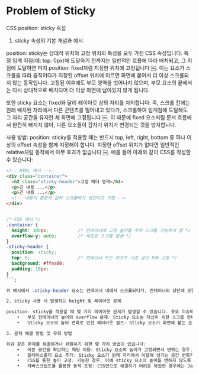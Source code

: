 # Problem of Sticky

CSS position: sticky 속성

1. sticky 속성의 기본 개념과 예시

position: sticky는 상대적 위치와 고정 위치의 특성을 모두 가진 CSS 속성입니다. 특정 임계 지점(예: top: 0px)에 도달하기 전까지는 일반적인 흐름에 따라 배치되고, 그 지점에 도달하면 마치 position: fixed처럼 지정한 위치에 고정됩니다 ￼. 이는 요소가 스크롤을 따라 움직이다가 지정된 offset 위치에 이르면 화면에 붙어서 더 이상 스크롤되지 않는 동작입니다. 고정된 이후에도 부모 영역을 벗어나지 않으며, 부모 요소의 끝에서는 다시 상대적으로 배치되어 더 이상 화면에 남아있지 않게 됩니다.

또한 sticky 요소는 fixed와 달리 레이아웃 상의 자리를 차지합니다. 즉, 스크롤 전에는 원래 배치된 자리에서 다른 콘텐츠를 밀어내고 있다가, 스크롤하여 임계점에 도달해도 그 자리 공간을 유지한 채 화면에 고정됩니다 ￼. 이 때문에 fixed 요소처럼 문서 흐름에서 완전히 빠지지 않아, 다른 요소들이 갑자기 위치가 변경되는 것을 방지합니다.

사용 방법: position: sticky를 적용할 때는 반드시 top, left, right, bottom 중 하나 이상의 offset 속성을 함께 지정해야 합니다. 지정한 offset 위치가 없다면 일반적인 relative처럼 동작해서 아무 효과가 없습니다 ￼. 예를 들어 아래와 같이 CSS를 작성할 수 있습니다:

```html
<!-- HTML 예시 -->
<div class="container">
  <h2 class="sticky-header">고정 헤더 영역</h2>
  <p>긴 내용 ...</p>
  <p>긴 내용 ...</p>
  <!-- 내용이 충분히 길어 스크롤바가 생긴다고 가정 -->
</div>
```

```css

/* CSS 예시 */
.container {
  height: 300px;           /* 컨테이너에 고정 높이를 주어 스크롤 가능하게 함 */
  overflow-y: auto;        /* 세로로 스크롤 발생 */
}
.sticky-header {
  position: sticky;
  top: 0;                  /* 컨테이너 또는 뷰포트 기준 상단 0에 고정 */
  background: #ffea00;
  padding: 10px;
}
```;

위 예시에서 .sticky-header 요소는 컨테이너 내에서 스크롤되다가, 컨테이너의 상단에 도달하면 상단에 고정되어 더 이상 위로 사라지지 않습니다. 이처럼 스크롤되는 영역 내에서 중요한 헤더나 메뉴 등을 항상 보이도록 할 때 sticky를 활용할 수 있습니다 ￼. (참고로 모든 최신 브라우저에서 position: sticky를 지원하지만, Internet Explorer에서는 지원하지 않으므로 IE에서는 그냥 static처럼 동작합니다 ￼.)

2. sticky 사용 시 발생하는 height 및 레이아웃 문제

position: sticky를 적용할 때 몇 가지 레이아웃 문제가 발생할 수 있습니다. 주요 이슈와 그 원인은 다음과 같습니다:
	•	부모 컨테이너의 높이와 overflow 문제: Sticky 요소는 자신이 속한 스크롤 컨테이너 내부에서만 동작합니다. 따라서 부모 요소(또는 조상) 중 하나가 스크롤 영역을 형성해야 하며, 보통 그 부모에 명시적인 높이(height)가 지정되어 있어야 스크롤이 가능합니다 ￼. 부모에 높이가 설정되지 않고 내용물에 따라 자동으로 늘어날 경우, 별도의 스크롤 영역이 생기지 않아 sticky 임계점이 발생하지 않을 수 있습니다. 또한 부모나 조상 요소에 overflow: hidden, auto, scroll와 같은 속성이 설정되어 있으면 sticky가 의도대로 동작하지 않게 됩니다 ￼. 예를 들어 전체 페이지에 가로 스크롤바를 제거하기 위해 최상위 요소에 overflow-x: hidden을 걸어두면, 해당 요소가 새로운 스크롤 컨테이너로 인식되어 자식 sticky가 페이지에 붙지 않고 그냥 스크롤돼버리는 식입니다 ￼. 이처럼 잘못된 부모 조건(높이 미지정이나 overflow 지정)으로 인해 sticky가 아예 작동하지 않거나, 예상과 다르게 작동하는 문제가 생길 수 있습니다.
	•	Sticky 요소의 높이 변화로 인한 레이아웃 점프: Sticky 요소가 화면에 붙는 순간 또는 떼어지는 순간에 자신의 크기(height)가 변하는 경우, 레이아웃이 튕기는 현상이 발생할 수 있습니다. 일반적으로 sticky 요소는 원래 자리 공간을 유지하므로 고정 자체만으로 레이아웃에 변화를 주지는 않지만 ￼, 고정되면서 요소의 높이가 줄어들거나 늘어나면 그 차이만큼 빈 공간이나 겹침이 발생하게 됩니다. 예를 들어 상단에 붙을 때 헤더의 내용을 축소하거나 padding을 제거해 높이가 작아지면, 본문 콘텐츠가 그만큼 위로 점프하며 올라오게 됩니다. 실제 사례로, 한 개발자는 sticky 헤더에 클래스가 붙으면서 높이가 달라질 때 <body> 높이가 변해 스크롤바 위치가 순간적으로 변하는 “점프” 현상을 겪었다고 보고했습니다 ￼. 이처럼 스크롤 진행 중 sticky 요소의 높이 변화나 DOM 변화가 일어나면 Layout Shift(레이아웃 이동)가 발생하여 사용자에게 깜빡이거나 튀는 느낌을 줄 수 있습니다. 특히 sticky가 붙었다 떨어지는 경계 지점에서 높이 변화가 생기면, 요소가 빠르게 붙었다 떨어졌다를 반복하면서 화면이 흔들리는 현상(flickering)까지 나타날 수 있습니다.

3. 문제 해결 방법 및 우회 방법

위와 같은 문제를 해결하거나 완화하기 위한 몇 가지 방법이 있습니다:
	•	여분 공간을 확보하는 패딩 이용: Sticky 요소의 높이가 고정되면서 변하는 경우, padding을 활용하여 높이 변화를 상쇄할 수 있습니다. 예를 들어, 평소에는 큰 헤더였다가 상단 고정 시 높이를 줄이고 싶다면, 고정 상태에서도 요소의 전체 높이는 유지하되 내용물만 작아지도록 디자인합니다. 구체적으로는 sticky 상태에서 콘텐츠를 작게 만들면서 그 아래에 동일한 크기의 padding이나 여백을 넣어주면, 시각적으로는 축소되지만 레이아웃 상 높이는 그대로여서 주변 요소의 위치 변동이 없게 됩니다. 이 기법을 사용하면 sticky 요소가 붙을 때 주변 내용이 밀려오는 것을 막아 레이아웃 점프를 최소화할 수 있습니다.
	•	플레이스홀더 요소 추가: Sticky 요소가 원래 자리에서 이탈해 생기는 공간 변화가 크다면, 빈 Placeholder 요소를 활용하는 방법이 있습니다. 즉, sticky 요소의 원래 자리(부모 내 위치)에 동일한 높이의 빈 <div> 등을 배치해두거나, sticky가 활성화될 때 그만큼의 높이를 가진 요소를 동적으로 삽입하여 공간을 차지하게 만드는 것입니다. 한 개발 사례에서는 sticky로 전환될 때 높이가 달라지는 헤더 문제를 해결하기 위해 *“일반 상태와 sticky 상태 높이 차이만큼의 placeholder 요소”*를 추가하는 방안을 제시했습니다 ￼. 이렇게 하면 헤더가 고정되어도 원래 자리의 공간이 보존되어, 콘텐츠가 튀어 올라가는 현상을 막아줄 수 있습니다.
	•	CSS를 통한 높이 고정: 가능한 경우, 아예 sticky 요소의 높이를 변하지 않도록 고정하는 것이 가장 간단한 해결책입니다. 헤더처럼 내용이 유동적이지 않다면 min-height나 구체적인 height 값을 지정해서 스크롤 전후에 높이가 일정하게 유지되도록 합니다. 앞서 언급한 문제에서, 한 개발자는 CSS에 고정 높이를 부여하여 sticky 헤더의 깜빡임 문제가 해결되었다고 합니다 ￼. 높이가 고정되면 스크롤 중에 레이아웃에 변경을 줄 일이 없어지므로 안정적인 동작을 기대할 수 있습니다. 다만 콘텐츠 길이에 따라 유동적으로 높이가 변해야 하는 경우에는 이 방법이 어렵기 때문에, 이럴 땐 다음의 스크립트 방식도 고려해야 합니다.
	•	자바스크립트를 활용한 동적 조정: CSS만으로 해결하기 어려운 복잡한 경우에는 JavaScript로 보조하는 방법도 있습니다. 예를 들어, Intersection Observer나 scroll 이벤트를 사용해 sticky 요소가 붙는 시점을 감지한 다음, 미리 정의한 보조 요소의 스타일을 조정하거나 클래스 추가/삭제를 통해 레이아웃을 보정할 수 있습니다. 스크롤 위치를 계산하여 sticky 요소에 추가적인 margin-top을 주거나, 또는 placeholder 요소의 높이를 조정하는 스크립트를 작성하면 높이 변화에 따른 깜빡임을 완화할 수 있습니다. 이 방법은 구현은 비교적 복잡하지만, sticky 동작을 세밀하게 제어할 수 있어 부모에 overflow를 제거할 수 없는 상황 등에서 대안이 될 수 있습니다 ￼. (실제로 Chrome 개발자 문서에서는 position: sticky 요소가 붙거나 떨어질 때 custom 이벤트를 발생시키는 예제를 보여주고 있습니다.)

